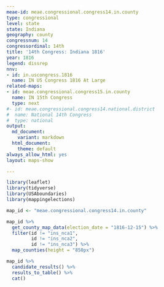 ```yaml
---
meae-id: meae.congressional.congress14.in.county
type: congressional
level: state
state: Indiana
geography: county
congressnum: 14
congressordinal: 14th
title: '14th Congress: Indiana 1816'
year: 1816
legend: dissrep
nnv:
- id: in.uscongress.1816
  name: IN US Congress 1816 At Large
related-maps:
- id: meae.congressional.congress15.in.county
  name: IN 15th Congress
  type: next
#- id: meae.congressional.congress14.national.district
#  name: National 14th Congress
#  type: national
output:
  md_document:
    variant: markdown
  html_document:
    theme: default
always_allow_html: yes
layout: maps-show

---
```


```r
library(leaflet)
library(tidyverse)
library(USAboundaries)
library(mappingelections)

map_id <- "meae.congressional.congress14.in.county"
```

<div class="map">

```r
map_id %>%
  get_county_map_data(election_date = "1816-12-15") %>%
  filter(id != "ins_nca1",
         id != "ins_nca2",
         id != "ins_nca3") %>%
  map_counties(height = "850px")
```

</div>

<div class="results-table">

```r
map_id %>%
  candidate_results() %>%
  results_to_table() %>%
  cat()
```

</div>
